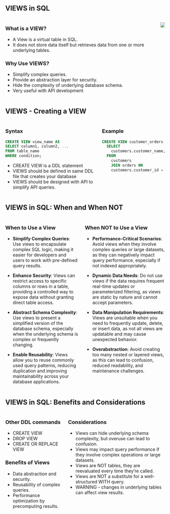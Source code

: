 <!-- # VIEWS in SQL -->

## VIEWS in SQL

:::: {.columns}
::: {.column}
### What is a VIEW?
- A View is a virtual table in SQL.
- It does not store data itself but retrieves data from one or more underlying tables.

### Why Use VIEWS?
- Simplify complex queries.
- Provide an abstraction layer for security.
- Hide the complexity of underlying database schema.
- Very useful with API development

:::
::: {.column}
![](./assets/sql-view.jpg)
:::
::::

## VIEWS - Creating a VIEW

:::: {.columns}
::: {.column}
### Syntax
```sql
CREATE VIEW view_name AS
SELECT column1, column2, ...
FROM table_name
WHERE condition;
```
* CREATE VIEW is a DDL statement
* VIEWS should be defined in same DDL file that creates your database
* VIEWS should be designed with API to simplify API queries.

:::
::: {.column}
### Example
```sql
CREATE VIEW customer_orders AS
  SELECT 
    customers.customer_name, orders.order_date
  FROM
    customers
    JOIN orders ON 
    customers.customer_id = orders.customer_id;
```
:::
::::

## VIEWS in SQL: When and When NOT

:::: {.columns}
::: {.column}
### When to Use a View  

- **Simplify Complex Queries**: Use views to encapsulate complex SQL logic, making it easier for developers and users to work with pre-defined query results.  

- **Enhance Security**: Views can restrict access to specific columns or rows in a table, providing a controlled way to expose data without granting direct table access.  

- **Abstract Schema Complexity**: Use views to present a simplified version of the database schema, especially when the underlying schema is complex or frequently changing.  

- **Enable Reusability**: Views allow you to reuse commonly used query patterns, reducing duplication and improving maintainability across your database applications.  

:::
::: {.column}
### When NOT to Use a View  

- **Performance-Critical Scenarios**: Avoid views when they involve complex queries or large datasets, as they can negatively impact query performance, especially if not indexed appropriately.  

- **Dynamic Data Needs**: Do not use views if the data requires frequent real-time updates or parameterized filtering, as views are static by nature and cannot accept parameters.  

- **Data Manipulation Requirements**: Views are unsuitable when you need to frequently update, delete, or insert data, as not all views are updatable and may cause unexpected behavior.  

- **Overabstraction**: Avoid creating too many nested or layered views, as this can lead to confusion, reduced readability, and maintenance challenges.  

:::
::::



## VIEWS in SQL: Benefits and Considerations

:::: {.columns}
::: {.column}
### Other DDL commands
- CREATE VIEW
- DROP VIEW
- CREATE OR REPLACE VIEW

### Benefits of Views
- Data abstraction and security.
- Reusability of complex queries.
- Performance optimization by precomputing results.
:::
::: {.column}
### Considerations
- Views can hide underlying schema complexity, but overuse can lead to confusion.
- Views may impact query performance if they involve complex operations or large datasets.
- Views are NOT tables, they are reevaluated every time they're called.
- Views are NOT a substitute for a well-structured WITH query.
- WARNING - changes in underlying tables can affect view results.
:::
::::

